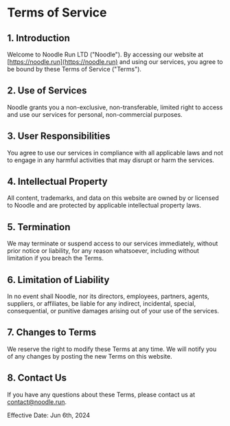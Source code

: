# Terms of Service

## 1. Introduction

Welcome to Noodle Run LTD ("Noodle"). By accessing our website at [https://noodle.run](https://noodle.run) and using our services, you agree to be bound by these Terms of Service ("Terms").

## 2. Use of Services

Noodle grants you a non-exclusive, non-transferable, limited right to access and use our services for personal, non-commercial purposes.

## 3. User Responsibilities

You agree to use our services in compliance with all applicable laws and not to engage in any harmful activities that may disrupt or harm the services.

## 4. Intellectual Property

All content, trademarks, and data on this website are owned by or licensed to Noodle and are protected by applicable intellectual property laws.

## 5. Termination

We may terminate or suspend access to our services immediately, without prior notice or liability, for any reason whatsoever, including without limitation if you breach the Terms.

## 6. Limitation of Liability

In no event shall Noodle, nor its directors, employees, partners, agents, suppliers, or affiliates, be liable for any indirect, incidental, special, consequential, or punitive damages arising out of your use of the services.

## 7. Changes to Terms

We reserve the right to modify these Terms at any time. We will notify you of any changes by posting the new Terms on this website.

## 8. Contact Us

If you have any questions about these Terms, please contact us at [contact@noodle.run](mailto:contact@noodle.run).

Effective Date: Jun 6th, 2024
